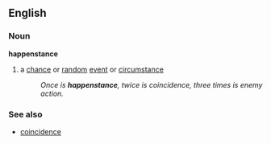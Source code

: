 ==English==
===Noun===
'''happenstance'''
# a [[chance]] or [[random]] [[event]] or [[circumstance]]
#:'' Once is '''happenstance''', twice is coincidence, three times is enemy action.''
===See also===
*[[coincidence]]